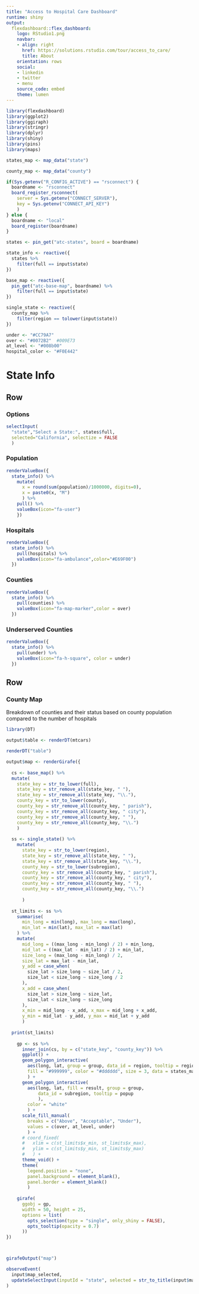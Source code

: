```yaml
---
title: "Access to Hospital Care Dashboard"
runtime: shiny
output:
  flexdashboard::flex_dashboard:
    logo: RStudio1.png
    navbar:
    - align: right
      href: https://solutions.rstudio.com/tour/access_to_care/
      title: About
    orientation: rows
    social:
    - linkedin
    - twitter
    - menu
    source_code: embed
    theme: lumen
---
```


```r
library(flexdashboard)
library(ggplot2)
library(ggiraph)
library(stringr)
library(dplyr)
library(shiny)
library(pins)
library(maps)

states_map <- map_data("state") 

county_map <- map_data("county") 

if(Sys.getenv("R_CONFIG_ACTIVE") == "rsconnect") {
  boardname <- "rsconnect"
  board_register_rsconnect(
    server = Sys.getenv("CONNECT_SERVER"),
    key = Sys.getenv("CONNECT_API_KEY")
    )
} else {
  boardname <- "local"
  board_register(boardname)  
}

states <- pin_get("atc-states", board = boardname)

state_info <- reactive({
  states %>% 
    filter(full == input$state) 
})

base_map <- reactive({
  pin_get("atc-base-map", boardname) %>%
    filter(full == input$state) 
})

single_state <- reactive({
  county_map %>% 
    filter(region == tolower(input$state))
})
```

```r
under <- "#CC79A7"
over <- "#0072B2"  #009E73
at_level <- "#008b00"
hospital_color <- "#F0E442"
```

State Info
======================================================================


Row 
-----------------------------------------------------------------------
### Options

```r
selectInput(
  "state","Select a State:", states$full,
  selected="California", selectize = FALSE
  )
```

### Population

```r
renderValueBox({
  state_info() %>%
    mutate(
      x = round(sum(population)/1000000, digits=0),
      x = paste0(x, "M")
      ) %>%
    pull() %>%
    valueBox(icon="fa-user")
    })
```

### Hospitals

```r
renderValueBox({
  state_info() %>%
    pull(hospitals) %>%
    valueBox(icon="fa-ambulance",color="#E69F00")
  })
```

### Counties

```r
renderValueBox({
  state_info() %>%
    pull(counties) %>%
    valueBox(icon="fa-map-marker",color = over)
  })
```


### Underserved Counties

```r
renderValueBox({
  state_info() %>%
    pull(under) %>%
    valueBox(icon="fa-h-square", color = under)
  })
```

Row {.tabset data-height=950}
-----------------------------------------------------------------------

### County Map

Breakdown of counties and their status based on county population compared to the number of hospitals

```r
library(DT)

output$table <- renderDT(mtcars)

renderDT("table")
```

```r
output$map <- renderGirafe({
  
  cs <- base_map() %>% 
  mutate(
    state_key = str_to_lower(full), 
    state_key = str_remove_all(state_key, " "),
    state_key = str_remove_all(state_key, "\\."),
    county_key = str_to_lower(county), 
    county_key = str_remove_all(county_key, " parish"),
    county_key = str_remove_all(county_key, " city"),
    county_key = str_remove_all(county_key, " "),
    county_key = str_remove_all(county_key, "\\.")
    )
  
  ss <- single_state() %>% 
    mutate(
      state_key = str_to_lower(region), 
      state_key = str_remove_all(state_key, " "),
      state_key = str_remove_all(state_key, "\\."),
      county_key = str_to_lower(subregion), 
      county_key = str_remove_all(county_key, " parish"),
      county_key = str_remove_all(county_key, " city"),
      county_key = str_remove_all(county_key, " "),
      county_key = str_remove_all(county_key, "\\.")
      
      )
  
  st_limits <- ss %>% 
    summarise(
      min_long = min(long), max_long = max(long),
      min_lat = min(lat), max_lat = max(lat)
    ) %>% 
    mutate(
      mid_long = ((max_long - min_long) / 2) + min_long,
      mid_lat = ((max_lat - min_lat) / 2) + min_lat,
      size_long = (max_long - min_long) / 2,
      size_lat = max_lat - min_lat,
      y_add = case_when(
        size_lat > size_long ~ size_lat / 2,
        size_lat < size_long ~ size_long / 2
      ),
      x_add = case_when(
        size_lat > size_long ~ size_lat,
        size_lat < size_long ~ size_long
      ),
      x_min = mid_long - x_add, x_max = mid_long + x_add,
      y_min = mid_lat - y_add, y_max = mid_lat + y_add
      )
  
  print(st_limits)
    
    gp <- ss %>% 
      inner_join(cs, by = c("state_key", "county_key")) %>% 
      ggplot() +
      geom_polygon_interactive(
        aes(long, lat, group = group, data_id = region, tooltip = region), 
        fill = "#999999", color = "#dddddd", size = 3, data = states_map
        ) +
      geom_polygon_interactive(
        aes(long, lat, fill = result, group = group, 
            data_id = subregion, tooltip = popup
            ), 
        color = "white"
        ) +
      scale_fill_manual(
        breaks = c("Above", "Acceptable", "Under"), 
        values = c(over, at_level, under)
        ) +
      # coord_fixed(
      #   xlim = c(st_limits$x_min, st_limits$x_max),
      #   ylim = c(st_limits$y_min, st_limits$y_max)
      #   ) +
      theme_void() +
      theme(
        legend.position = "none", 
        panel.background = element_blank(),
        panel.border = element_blank()
        )
    
    girafe(
      ggobj = gp, 
      width = 50, height = 25,
      options = list(
        opts_selection(type = "single", only_shiny = FALSE),
        opts_tooltip(opacity = 0.7)
      ))
})



girafeOutput("map")
```


```r
observeEvent(
  input$map_selected,
  updateSelectInput(inputId = "state", selected = str_to_title(input$map_selected))
)
```



